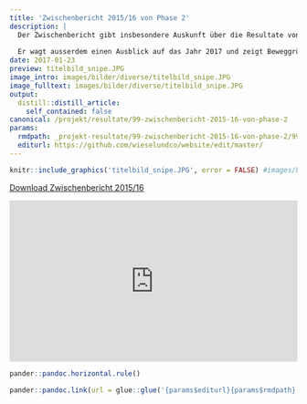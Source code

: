 ```yaml
---
title: 'Zwischenbericht 2015/16 von Phase 2'
description: |
  Der Zwischenbericht gibt insbesondere Auskunft über die Resultate von Beginn der Projektphase 2 im Oktober 2015 bis Ende 2016. 
  
  Er wagt ausserdem einen Ausblick auf das Jahr 2017 und zeigt Beweggründe und Organisationsform von Wiesel & Co am Zimmerberg auf.
date: 2017-01-23
preview: titelbild_snipe.JPG
image_intro: images/bilder/diverse/titelbild_snipe.JPG
image_fulltext: images/bilder/diverse/titelbild_snipe.JPG
output:
  distill::distill_article:
    self_contained: false
canonical: /projekt/resultate/99-zwischenbericht-2015-16-von-phase-2
params:
  rmdpath: _projekt-resultate/99-zwischenbericht-2015-16-von-phase-2/99-zwischenbericht-2015-16-von-phase-2.Rmd
  editurl: https://github.com/wieselundco/website/edit/master/
---
```



```r
knitr::include_graphics('titelbild_snipe.JPG', error = FALSE) #images/bilder/diverse/titelbild_snipe.JPG
```

[Download Zwischenbericht 2015/16](https://github.com/wieselundco/website/files/6971411/Zwischenbericht_WiCoZ_2015-16.pdf)
  
<style>.embed-container { position: relative; padding-bottom:56.25%; height:0; overflow: hidden; max-width: 100%; } .embed-container iframe, .embed-container object, .embed-container embed { position: absolute; top: 0; left: 0; width: 100%; height: 100%;}</style><div class='embed-container' data-page-width='453' data-page-height='640' id='ypembedcontainer' ><iframe   src="https://www.yumpu.com/de/embed/view/kBl6Foz5TavU2jsf" frameborder="0" allowfullscreen="true"  allowtransparency="true"></iframe><br><a href="https://www.yumpu.com/de/document/view/65810365/zwischenbericht-2015-16-wiesel-co-am-zimmerberg" title="Zwischenbericht 2015-16 Wiesel & Co am Zimmerberg" target="_blank">Zwischenbericht 2015-16 Wiesel & Co am Zimmerberg</a></div><script src='https://players.yumpu.com/modules/embed/yp_r_iframe.js' ></script>


```r
pander::pandoc.horizontal.rule()

pander::pandoc.link(url = glue::glue('{params$editurl}{params$rmdpath}'),text = 'Artikel bearbeiten')
```

<!--http://wieselundco.ch/projekt/resultate/99-zwischenbericht-2015-16-von-phase-2-->
